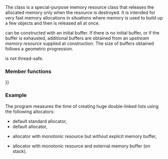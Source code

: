 {{cpp/memory/pmr/title|monotonic_buffer_resource}}
{{cpp/memory/monotonic_buffer_resource/navbar}}
{{ddcl|header=memory_resource|since=c++17|
class monotonic_buffer_resource : public std::pmr::memory_resource;
}}

The class {{tt|std::pmr::monotonic_buffer_resource}} is a special-purpose memory resource class that releases the allocated memory only when the resource is destroyed. It is intended for very fast memory allocations in situations where memory is used to build up a few objects and then is released all at once.

{{tt|monotonic_buffer_resource}} can be constructed with an initial buffer. If there is no initial buffer, or if the buffer is exhausted, additional buffers are obtained from an ''upstream memory resource'' supplied at construction. The size of buffers obtained follows a geometric progression.

{{tt|monotonic_buffer_resource}} is not thread-safe.

===Member functions===
{{dsc begin}}
{{dsc inc|cpp/memory/monotonic_buffer_resource/dsc constructor}}
{{dsc inc|cpp/memory/monotonic_buffer_resource/dsc destructor}}
{{dsc inc|cpp/memory/monotonic_buffer_resource/dsc operator{{=}}}}

{{dsc h2|Public member functions}}
{{dsc inc|cpp/memory/monotonic_buffer_resource/dsc release}}
{{dsc inc|cpp/memory/monotonic_buffer_resource/dsc upstream_resource}}

{{dsc h2|Protected member functions}}
{{dsc inc|cpp/memory/monotonic_buffer_resource/dsc do_allocate}}
{{dsc inc|cpp/memory/monotonic_buffer_resource/dsc do_deallocate}}
{{dsc inc|cpp/memory/monotonic_buffer_resource/dsc do_is_equal}}
{{dsc end}}

===Example===
The program measures the time of creating huge double-linked lists using the following allocators:
* default standard allocator,
* default {{tt|pmr}} allocator,
* {{tt|pmr}} allocator with monotonic resource but without explicit memory buffer,
* {{tt|pmr}} allocator with monotonic resource and external memory buffer (on stack).
{{example|code=
#include &lt;array&gt;
#include &lt;chrono&gt;
#include &lt;cstddef&gt;
#include &lt;iomanip&gt;
#include &lt;iostream&gt;
#include &lt;list&gt;
#include &lt;memory_resource&gt;

template&lt;typename Func&gt;
auto benchmark(Func test_func, int iterations)
{
    const auto start = std::chrono::system_clock::now();
    while (iterations-- &gt; 0)
        test_func();
    const auto stop = std::chrono::system_clock::now();
    const auto secs = std::chrono::duration&lt;double&gt;(stop - start);
    return secs.count();
}

int main()
{
    constexpr int iterations{100};
    constexpr int total_nodes{2'00'000};

    auto default_std_alloc = [total_nodes]
    {
        std::list&lt;int&gt; list;
        for (int i{}; i != total_nodes; ++i)
            list.push_back(i);
    };

    auto default_pmr_alloc = [total_nodes]
    {
        std::pmr::list&lt;int&gt; list;
        for (int i{}; i != total_nodes; ++i)
            list.push_back(i);
    };

    auto pmr_alloc_no_buf = [total_nodes]
    {
        std::pmr::monotonic_buffer_resource mbr;
        std::pmr::polymorphic_allocator&lt;int&gt; pa{&amp;mbr};
        std::pmr::list&lt;int&gt; list{pa};
        for (int i{}; i != total_nodes; ++i)
            list.push_back(i);
    };

    auto pmr_alloc_and_buf = [total_nodes]
    {
        std::array&lt;std::byte, total_nodes * 32&gt; buffer; // enough to fit in all nodes
        std::pmr::monotonic_buffer_resource mbr{buffer.data(), buffer.size()};
        std::pmr::polymorphic_allocator&lt;int&gt; pa{&amp;mbr};
        std::pmr::list&lt;int&gt; list{pa};
        for (int i{}; i != total_nodes; ++i)
            list.push_back(i);
    };

    const double t1 = benchmark(default_std_alloc, iterations);
    const double t2 = benchmark(default_pmr_alloc, iterations);
    const double t3 = benchmark(pmr_alloc_no_buf , iterations);
    const double t4 = benchmark(pmr_alloc_and_buf, iterations);

    std::cout &lt;&lt; std::fixed &lt;&lt; std::setprecision(3)
              &lt;&lt; "t1 (default std alloc): " &lt;&lt; t1 &lt;&lt; " sec; t1/t1: " &lt;&lt; t1/t1 &lt;&lt; '\n'
              &lt;&lt; "t2 (default pmr alloc): " &lt;&lt; t2 &lt;&lt; " sec; t1/t2: " &lt;&lt; t1/t2 &lt;&lt; '\n'
              &lt;&lt; "t3 (pmr alloc  no buf): " &lt;&lt; t3 &lt;&lt; " sec; t1/t3: " &lt;&lt; t1/t3 &lt;&lt; '\n'
              &lt;&lt; "t4 (pmr alloc and buf): " &lt;&lt; t4 &lt;&lt; " sec; t1/t4: " &lt;&lt; t1/t4 &lt;&lt; '\n';
}
|p=true
|output=
t1 (default std alloc): 0.720 sec; t1/t1: 1.000
t2 (default pmr alloc): 0.915 sec; t1/t2: 0.787
t3 (pmr alloc  no buf): 0.370 sec; t1/t3: 1.945
t4 (pmr alloc and buf): 0.247 sec; t1/t4: 2.914
}}

{{langlinks|de|es|ja|ru|zh}}